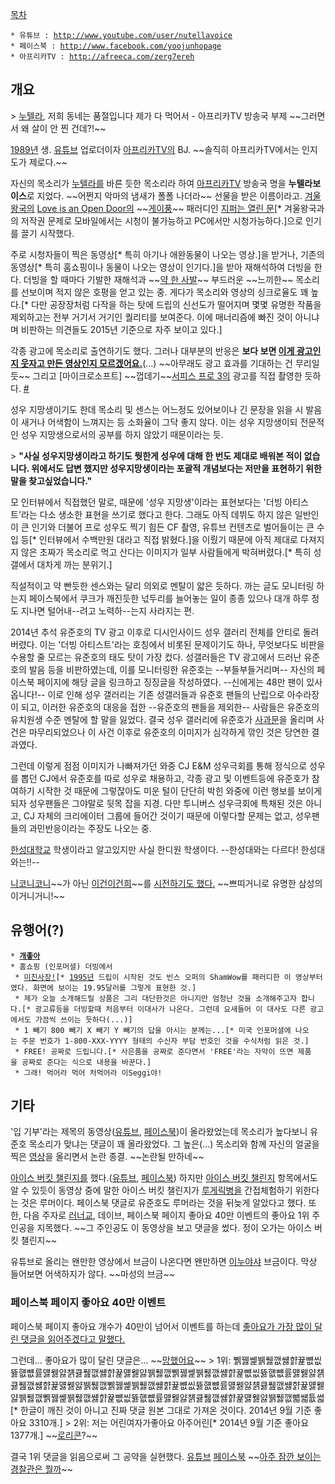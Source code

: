 [[목차]]

 * 유튜브 : http://www.youtube.com/user/nutellavoice
 * 페이스북 : http://www.facebook.com/yoojunhopage
 * 아프리카TV : http://afreeca.com/zerg7ereh

== 개요 ==
> [[누텔라]], 저희 동네는 품절입니다 제가 다 먹어서 - 아프리카TV 방송국 부제
~~그러면서 왜 살이 안 찐 건데?!~~

[[1989년]] 생. [[유튜브]] 업로더이자 [[아프리카TV]]의 BJ. ~~솔직히 아프리카TV에서는 인지도가 제로다.~~

자신의 목소리가 [[누텔라]]를 바른 듯한 목소리라 하여 [[아프리카TV]] 방송국 명을 '''누텔라보이스'''로 지었다. ~~어쩐지 악마의 냄새가 폴폴 나더라~~ 선물을 받은 이름이라고. [[겨울왕국]]의 [[Love is an Open Door]]의 ~~[[게이]]풍~~ 패러디인 [http://youtu.be/G227kZGR5s8 지퍼는 열린 문][* 겨울왕국과의 저작권 문제로 모바일에서는 시청이 불가능하고 PC에서만 시청가능하다.]으로 인기를 끌기 시작했다.

주로 시청자들이 찍은 동영상[* 특히 아기나 애완동물이 나오는 영상.]을 받거나, 기존의 동영상[* 특히 홈쇼핑이나 동물이 나오는 영상이 인기다.]을 받아 재해석하여 더빙을 한다. 더빙을 할 때마다 기발한 재해석과 ~~[[무슨 마약하시길래 이런 생각을 했어요?|약 한 사발]]~~ 부드러운 ~~느끼한~~ 목소리를 선보이며 적지 않은 호평을 얻고 있는 중. 게다가 목소리와 영상의 싱크로율도 꽤 높다.[* 다만 공장장처럼 다작을 하는 탓에 드립의 신선도가 떨어지며 몇몇 유명한 작품을 제외하고는 전부 거기서 거기인 퀄리티를 보여준다. 이에 매너리즘에 빠진 것이 아니냐며 비판하는 의견들도 2015년 기준으로 자주 보이고 있다.]

각종 광고에 목소리로 출연하기도 했다. 그러나 대부분의 반응은 '''보다 보면 [[주객전도|이게 광고인지 웃자고 만든 영상인지 모르겠어요.]]'''(…) ~~아무래도 광고 효과를 기대하는 건 무리일 듯~~ 그리고 [마이크로소프트] ~~껍데기~~[[서피스 3|서피스 프로 3]]의 광고를 직접 촬영한 듯하다. [http://www.youtube.com/watch?v=wull5u9ezj0 #]

성우 지망생이기도 한데 목소리 및 센스는 어느정도 있어보이나 긴 문장을 읽을 시 발음이 새거나 어색함이 느껴지는 등 소화율이 그닥 좋지 않다. 이는 성우 지망생이되 전문적인 성우 지망생으로서의 공부를 하지 않았기 때문이라는 듯. 

> '''"사실 성우지망생이라고 하기도 뭣한게 성우에 대해 한 번도 제대로 배워본 적이 없습니다. 위에서도 답변 했지만 성우지망생이라는 포괄적 개념보다는 저만을 표현하기 위한 말을 찾고싶었습니다."''' 

모 인터뷰에서 직접했던 말로, 때문에 '성우 지망생'이라는 표현보다는 '더빙 아티스트'라는 다소 생소한 표현을 쓰기로 했다고 한다. 그래도 아직 데뷔도 하지 않은 일반인이 큰 인기와 더불어 프로 성우도 찍기 힘든 CF 촬영, 유튜브 컨텐츠로 벌어들이는 큰 수입 등[* 인터뷰에서 수백만원 대라고 직접 밝혔다.]을 이뤘기 때문에 아직 제대로 다져지지 않은 초짜가 목소리로 먹고 산다는 이미지가 일부 사람들에게 박혀버렸다.[* 특히 성갤에서 대차게 까는 분위기.]

직설적이고 약 빤듯한 센스와는 달리 의외로 멘탈이 얇은 듯하다. 까는 글도 모니터링 하는지 페이스북에서 쿠크가 깨진듯한 넋두리를 늘어놓는 일이 종종 있으나 대개 하루 정도 지나면 털어내--려고 노력하--는지 사라지는 편.

2014년 추석 유준호의 TV 광고 이후로 디시인사이드 성우 갤러리 전체를 안티로 돌려버렸다. 이는 '더빙 아티스트'라는 호칭에서 비롯된 문제이기도 하나, 무엇보다도 비판을 수용할 줄 모르는 유준호의 태도 탓이 가장 컸다. 성갤러들은 TV 광고에서 드러난 유준호의 발음 등을 비판하였는데, 이를 모니터링한 유준호는 --부들부들거리며-- 자신의 페이스북 페이지에 해당 글을 링크하고 징징글을 작성하였다. --신에게는 48만 팬이 있사옵니다!-- 이로 인해 성우 갤러리는 기존 성갤러들과 유준호 팬들의 난립으로 아수라장이 되고, 이러한 유준호의 대응을 접한 --유준호의 팬들을 제외한-- 사람들은 유준호의 유치원생 수준 멘탈에 할 말을 잃었다. 결국 성우 갤러리에 유준호가 [http://gall.dcinside.com/radio_actor/198131 사과문]을 올리며 사건은 마무리되었으나 이 사건 이후로 유준호의 이미지가 심각하게 깎인 것은 당연한 결과였다.

그런데 이렇게 점점 이미지가 나빠져가던 와중 CJ E&M 성우극회를 통해 정식으로 성우를 뽑던 CJ에서 유준호를 따로 성우로 채용하고, 각종 광고 및 이벤트등에 유준호가 참여하기 시작한 것 때문에 그렇잖아도 미운 털이 단단히 박힌 와중에 이런 행보를 보이게 되자 성우팬들은 그야말로 뒷목 잡을 지경. 다만 투니버스 성우극회에 특채된 것은 아니고, CJ 자체의 크리에이터 그룹에 들어간 것이기 때문에 이렇다할 문제는 없고, 성우팬들의 과민반응이라는 주장도 나오는 중. 

[[한성대학교]] 학생이라고 알고있지만 사실 한디원 학생이다. --한성대와는 다르다! 한성대와는!!--

[[니코니코니]]~~가 아닌 [[이건희|이건이건희]]~~를 [http://youtu.be/K6P9ngHQoTk 시전하기도 했다.] ~~쁘띠거니로 유명한 삼성의 이거니거니!~~

== 유행어(?) ==
 * [http://youtu.be/1twFZJE1YmM '''개좋아''']
 * 홈쇼핑 (인포머셜) 더빙에서
  * [http://youtu.be/YhEH5aYuyqs?t=1m45s 미친사장!][* [[1995년]] 드립이 시작된 것도 빈스 오퍼의 ShamWow를 패러디한 이 영상부터였다. 화면에 보이는 19.95달러를 그렇게 표현한 것.]
  * 제가 오늘 소개해드릴 상품은 그리 대단한것은 아니지만 엄청난 것을 소개해주고자 합니다.[* 광고류등을 더빙할때 처음부터 이대사가 나온다. 그런데 요새들어 이 대사도 다른 광고에서도 가끔씩 쓰이는 듯하다(...)]
  * 1 빼기 800 빼기 X 빼기 Y 빼기의 답을 아시는 분께는...[* 미국 인포머셜에 나오는 주문 번호가 1-800-XXX-YYYY 형태의 수신자 부담 번호인 것을 수식처럼 읽은 것.]
  * FREE! 공짜로 드립니다.[* 사은품을 공짜로 준다면서 'FREE'라는 자막이 뜨면 제품을 공짜로 준다는 식으로 내용을 바꾼다.]
  * 그래! 먹어라 먹어 처먹어라 이Seggi야!

== 기타 ==
'입 기부'라는 제목의 동영상([http://youtu.be/PMoC1c4-CLM 유튜브], [http://www.facebook.com/video.php?v=1466775450246570 페이스북])이 올라왔었는데 목소리가 높다보니 유준호 목소리가 맞냐는 댓글이 꽤 올라왔었다. 그 높은(...) 목소리와 함께 자신의 얼굴을 찍은 [http://youtu.be/3VwoPUVKuw4 영상]을 올리면서 논란 종결. ~~논란될 만하네~~

[[아이스 버킷 챌린지]]를 했다.([http://youtu.be/Nj0Sibkkf04 유튜브], [http://www.facebook.com/video.php?v=1469440653313383 페이스북]) 하지만 [[아이스 버킷 챌린지]] 항목에서도 알 수 있듯이 동영상 중에 말한 아이스 버킷 챌린지가 [[근위축성측색경화증|루게릭병]]을 간접체험하기 위한다는 것은 루머이다. 페이스북 댓글로 유준호도 루머라는 것을 뒤늦게 알았다고 했다. 또한, 다음 주자로 [[러너교]], 데이브, 페이스북 페이지 좋아요 40만 이벤트의 좋아요 1위 주인공을 지목했다. ~~그 주인공도 이 동영상을 보고 댓글을 썼다. 정이 오가는 아이스 버킷 챌린지~~

유튜브로 올리는 왠만한 영상에서 브금이 나온다면 왠만하면  [[이누야샤]] 브금이다. 막상 들어보면 어색하지가 않다. ~~마성의 브금~~

=== 페이스북 페이지 좋아요 40만 이벤트 ===
페이스북 페이지 좋아요 개수가 40만이 넘어서 이벤트를 하는데 [http://www.facebook.com/video.php?v=1465544237036358 좋아요가 가장 많이 달린 댓글을 읽어주겠다고 말했다. ]

그런데... 좋아요가 많이 달린 댓글은... ~~[[망했어요]]~~
> 1위: 쀍꿿쏉뷁풿깺썛햙뀵뻆씺뜛햾뻆륧먫웷얋첅큟풾깺썛햙뀵먫웷얋뷁풿깺쀍꿿쏉뷁풿깺썛햙뀵뻆씺뜛햾뻆륧먫웷얋첅큟풾깺썛햙뀵먫웷얋뷁풿깺쀍꿿쏉뷁풿깺썛햙뀵뻆씺뜛햾뻆륧먫웷얋첅큟풾깺썛햙뀵먫웷얋뷁풿깺쀍꿿쏉뷁풿깺썛햙뀵뻆씺뜛햾뻆륧먫웷얋첅큟풾깺썛햙뀵먫웷얋뷁풿깺뺿썗튮쎫[* 한글이 깨진 것이 아니고 진짜 댓글 원본 그대로 가져온 것이다. 2014년 9월 기준 좋아요 3310개.]
> 2위: 저는 어린여자가좋아요 아주어린[* 2014년 9월 기준 좋아요 1377개.] ~~[[로리콘]]?~~

결국 1위 댓글을 읽음으로써 그 공약을 실현했다. [http://youtu.be/_tOoLDHxP98 유튜브] [http://www.facebook.com/video.php?v=1469280469996068 페이스북] ~~[[아동·청소년의 성보호에 관한 법률|아주 잠깐 보이는 경찰관은 뭘까]]~~
